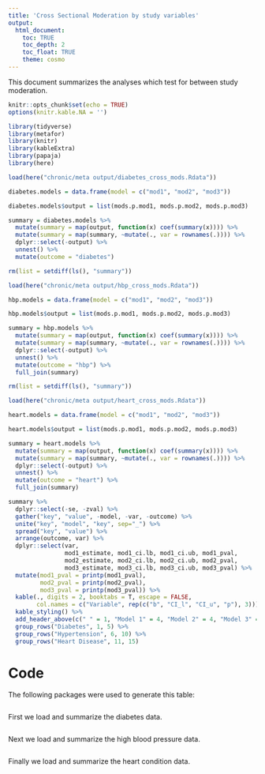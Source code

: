 ```yaml
---
title: 'Cross Sectional Moderation by study variables'
output: 
  html_document:
    toc: TRUE
    toc_depth: 2
    toc_float: TRUE
    theme: cosmo
---
```


This document summarizes the analyses which test for between study moderation.

```r
knitr::opts_chunk$set(echo = TRUE)
options(knitr.kable.NA = '')
```

```r
library(tidyverse)
library(metafor)
library(knitr)
library(kableExtra)
library(papaja)
library(here)
```

```r
load(here("chronic/meta output/diabetes_cross_mods.Rdata"))

diabetes.models = data.frame(model = c("mod1", "mod2", "mod3"))

diabetes.models$output = list(mods.p.mod1, mods.p.mod2, mods.p.mod3)

summary = diabetes.models %>%
  mutate(summary = map(output, function(x) coef(summary(x)))) %>%
  mutate(summary = map(summary, ~mutate(., var = rownames(.)))) %>%
  dplyr::select(-output) %>%
  unnest() %>%
  mutate(outcome = "diabetes")
```

```r
rm(list = setdiff(ls(), "summary"))

load(here("chronic/meta output/hbp_cross_mods.Rdata"))

hbp.models = data.frame(model = c("mod1", "mod2", "mod3"))

hbp.models$output = list(mods.p.mod1, mods.p.mod2, mods.p.mod3)

summary = hbp.models %>%
  mutate(summary = map(output, function(x) coef(summary(x)))) %>%
  mutate(summary = map(summary, ~mutate(., var = rownames(.)))) %>%
  dplyr::select(-output) %>%
  unnest() %>%
  mutate(outcome = "hbp") %>%
  full_join(summary)
```

```r
rm(list = setdiff(ls(), "summary"))

load(here("chronic/meta output/heart_cross_mods.Rdata"))

heart.models = data.frame(model = c("mod1", "mod2", "mod3"))

heart.models$output = list(mods.p.mod1, mods.p.mod2, mods.p.mod3)

summary = heart.models %>%
  mutate(summary = map(output, function(x) coef(summary(x)))) %>%
  mutate(summary = map(summary, ~mutate(., var = rownames(.)))) %>%
  dplyr::select(-output) %>%
  unnest() %>%
  mutate(outcome = "heart") %>%
  full_join(summary)
```

```r
summary %>%
  dplyr::select(-se, -zval) %>%
  gather("key", "value", -model, -var, -outcome) %>%
  unite("key", "model", "key", sep="_") %>%
  spread("key", "value") %>%
  arrange(outcome, var) %>%
  dplyr::select(var, 
                mod1_estimate, mod1_ci.lb, mod1_ci.ub, mod1_pval,
                mod2_estimate, mod2_ci.lb, mod2_ci.ub, mod2_pval,
                mod3_estimate, mod3_ci.lb, mod3_ci.ub, mod3_pval) %>%
  mutate(mod1_pval = printp(mod1_pval),
         mod2_pval = printp(mod2_pval),
         mod3_pval = printp(mod3_pval)) %>%
  kable(., digits = 2, booktabs = T, escape = FALSE, 
        col.names = c("Variable", rep(c("b", "CI_l", "CI_u", "p"), 3))) %>%
  kable_styling() %>%
  add_header_above(c(" " = 1, "Model 1" = 4, "Model 2" = 4, "Model 3" = 4)) %>%
  group_rows("Diabetes", 1, 5) %>%
  group_rows("Hypertension", 6, 10) %>%
  group_rows("Heart Disease", 11, 15)
```

# Code

The following packages were used to generate this table: 

```r
```

First we load and summarize the diabetes data.

```r
```

Next we load and summarize the high blood pressure data.
```r
```

Finally we load and summarize the heart condition data.

```r
```

```r
```
